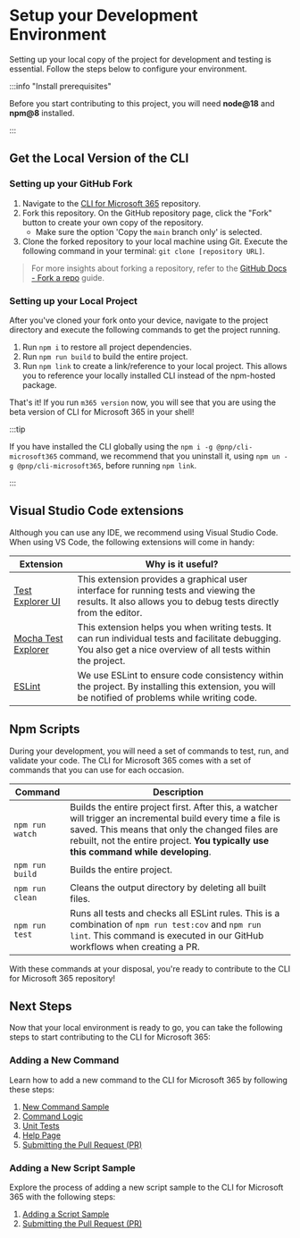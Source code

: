 # Setup your Development Environment

Setting up your local copy of the project for development and testing is essential. Follow the steps below to configure your environment.

:::info "Install prerequisites"

Before you start contributing to this project, you will need **node@18** and **npm@8** installed.

:::

## Get the Local Version of the CLI

### Setting up your GitHub Fork

1. Navigate to the [CLI for Microsoft 365](https://github.com/pnp/cli-microsoft365) repository.
2. Fork this repository. On the GitHub repository page, click the "Fork" button to create your own copy of the repository.
    - Make sure the option 'Copy the `main` branch only' is selected.
3. Clone the forked repository to your local machine using Git. Execute the following command in your terminal: `git clone [repository URL]`.

> For more insights about forking a repository, refer to the [GitHub Docs - Fork a repo](https://docs.github.com/en/get-started/quickstart/fork-a-repo#forking-a-repository) guide.

### Setting up your Local Project

After you've cloned your fork onto your device, navigate to the project directory and execute the following commands to get the project running.

1. Run `npm i` to restore all project dependencies.
2. Run `npm run build` to build the entire project.
3. Run `npm link` to create a link/reference to your local project. This allows you to reference your locally installed CLI instead of the npm-hosted package.

That's it! If you run `m365 version` now, you will see that you are using the beta version of CLI for Microsoft 365 in your shell!

:::tip

If you have installed the CLI globally using the `npm i -g @pnp/cli-microsoft365` command, we recommend that you uninstall it, using `npm un -g @pnp/cli-microsoft365`, before running `npm link`.

:::

## Visual Studio Code extensions

Although you can use any IDE, we recommend using Visual Studio Code. When using VS Code, the following extensions will come in handy:

Extension | Why is it useful?
--- | ---
[Test Explorer UI](https://marketplace.visualstudio.com/items?itemName=hbenl.vscode-test-explorer) | This extension provides a graphical user interface for running tests and viewing the results. It also allows you to debug tests directly from the editor.
[Mocha Test Explorer](https://marketplace.visualstudio.com/items?itemName=hbenl.vscode-mocha-test-adapter) | This extension helps you when writing tests. It can run individual tests and facilitate debugging. You also get a nice overview of all tests within the project.
[ESLint](https://marketplace.visualstudio.com/items?itemName=dbaeumer.vscode-eslint) | We use ESLint to ensure code consistency within the project. By installing this extension, you will be notified of problems while writing code.

## Npm Scripts

During your development, you will need a set of commands to test, run, and validate your code. The CLI for Microsoft 365 comes with a set of commands that you can use for each occasion.

Command | Description
------ | ---
`npm run watch` | Builds the entire project first. After this, a watcher will trigger an incremental build every time a file is saved. This means that only the changed files are rebuilt, not the entire project. **You typically use this command while developing**.
`npm run build` | Builds the entire project.
`npm run clean` | Cleans the output directory by deleting all built files.
`npm run test` | Runs all tests and checks all ESLint rules. This is a combination of `npm run test:cov` and `npm run lint`. This command is executed in our GitHub workflows when creating a PR.

With these commands at your disposal, you're ready to contribute to the CLI for Microsoft 365 repository!

## Next Steps

Now that your local environment is ready to go, you can take the following steps to start contributing to the CLI for Microsoft 365:

### Adding a New Command

Learn how to add a new command to the CLI for Microsoft 365 by following these steps:

1. [New Command Sample](./new-command/step-by-step-guide.mdx)
2. [Command Logic](./new-command/build-command-logic.mdx)
3. [Unit Tests](./new-command/unit-tests.mdx)
4. [Help Page](./new-command/writing-the-docs.mdx)
5. [Submitting the Pull Request (PR)](./creating-the-pr.mdx)

### Adding a New Script Sample

Explore the process of adding a new script sample to the CLI for Microsoft 365 with the following steps:

1. [Adding a Script Sample](./script-sample/new-script-sample.mdx)
2. [Submitting the Pull Request (PR)](./creating-the-pr.mdx)
